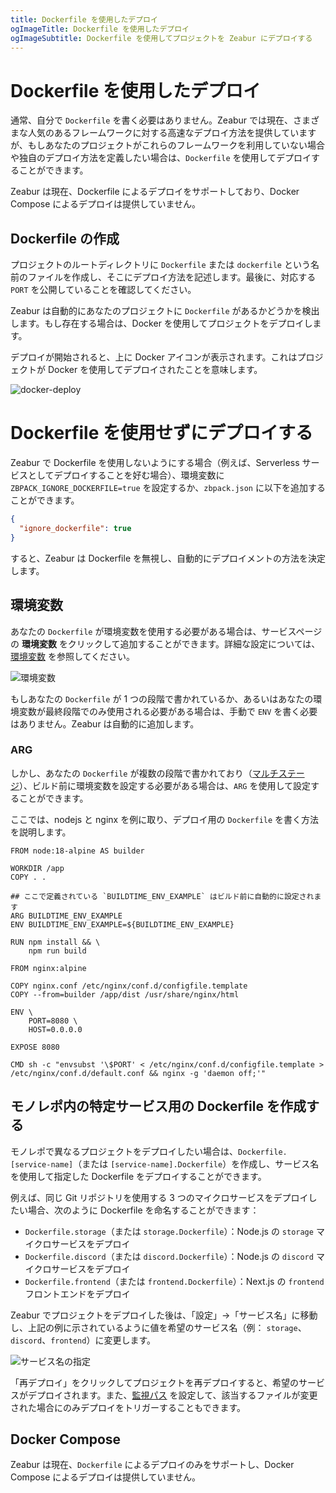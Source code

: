 ```yaml
---
title: Dockerfile を使用したデプロイ
ogImageTitle: Dockerfile を使用したデプロイ
ogImageSubtitle: Dockerfile を使用してプロジェクトを Zeabur にデプロイする
---
```



# Dockerfile を使用したデプロイ

通常、自分で `Dockerfile` を書く必要はありません。Zeabur では現在、さまざまな人気のあるフレームワークに対する高速なデプロイ方法を提供していますが、もしあなたのプロジェクトがこれらのフレームワークを利用していない場合や独自のデプロイ方法を定義したい場合は、`Dockerfile` を使用してデプロイすることができます。

<Callout type="warning">
  Zeabur は現在、Dockerfile によるデプロイをサポートしており、Docker Compose
  によるデプロイは提供していません。
</Callout>

## Dockerfile の作成

プロジェクトのルートディレクトリに `Dockerfile` または `dockerfile` という名前のファイルを作成し、そこにデプロイ方法を記述します。最後に、対応する `PORT` を公開していることを確認してください。

Zeabur は自動的にあなたのプロジェクトに `Dockerfile` があるかどうかを検出します。もし存在する場合は、Docker を使用してプロジェクトをデプロイします。

<Callout type="info">
  デプロイが開始されると、上に Docker
  アイコンが表示されます。これはプロジェクトが Docker
  を使用してデプロイされたことを意味します。
</Callout>

![docker-deploy](/deploy/dockerfile/docker-deploy.png)

# Dockerfile を使用せずにデプロイする

Zeabur で Dockerfile を使用しないようにする場合（例えば、Serverless サービスとしてデプロイすることを好む場合）、環境変数に `ZBPACK_IGNORE_DOCKERFILE=true` を設定するか、`zbpack.json` に以下を追加することができます。

```json
{
  "ignore_dockerfile": true
}
```

すると、Zeabur は Dockerfile を無視し、自動的にデプロイメントの方法を決定します。

## 環境変数

あなたの `Dockerfile` が環境変数を使用する必要がある場合は、サービスページの **環境変数** をクリックして追加することができます。詳細な設定については、[環境変数](/en-US/environment/variables) を参照してください。

![環境変数](/environment/add-variables.png)

もしあなたの `Dockerfile` が 1 つの段階で書かれているか、あるいはあなたの環境変数が最終段階でのみ使用される必要がある場合は、手動で `ENV` を書く必要はありません。Zeabur は自動的に追加します。

### ARG

しかし、あなたの `Dockerfile` が複数の段階で書かれており（[マルチステージ](https://docs.docker.com/build/building/multi-stage/)）、ビルド前に環境変数を設定する必要がある場合は、`ARG` を使用して設定することができます。

ここでは、nodejs と nginx を例に取り、デプロイ用の `Dockerfile` を書く方法を説明します。

```docker {7-8} copy
FROM node:18-alpine AS builder

WORKDIR /app
COPY . .

## ここで定義されている `BUILDTIME_ENV_EXAMPLE` はビルド前に自動的に設定されます
ARG BUILDTIME_ENV_EXAMPLE
ENV BUILDTIME_ENV_EXAMPLE=${BUILDTIME_ENV_EXAMPLE}

RUN npm install && \
    npm run build

FROM nginx:alpine

COPY nginx.conf /etc/nginx/conf.d/configfile.template
COPY --from=builder /app/dist /usr/share/nginx/html

ENV \
    PORT=8080 \
    HOST=0.0.0.0

EXPOSE 8080

CMD sh -c "envsubst '\$PORT' < /etc/nginx/conf.d/configfile.template > /etc/nginx/conf.d/default.conf && nginx -g 'daemon off;'"
```

## モノレポ内の特定サービス用の Dockerfile を作成する

モノレポで異なるプロジェクトをデプロイしたい場合は、`Dockerfile.[service-name]`（または `[service-name].Dockerfile`）を作成し、サービス名を使用して指定した Dockerfile をデプロイすることができます。

例えば、同じ Git リポジトリを使用する 3 つのマイクロサービスをデプロイしたい場合、次のように Dockerfile を命名することができます：

- `Dockerfile.storage`（または `storage.Dockerfile`）：Node.js の `storage` マイクロサービスをデプロイ
- `Dockerfile.discord`（または `discord.Dockerfile`）：Node.js の `discord` マイクロサービスをデプロイ
- `Dockerfile.frontend`（または `frontend.Dockerfile`）：Next.js の `frontend` フロントエンドをデプロイ

Zeabur でプロジェクトをデプロイした後は、「設定」→「サービス名」に移動し、上記の例に示されているように値を希望のサービス名（例： `storage`、`discord`、`frontend`）に変更します。

![サービス名の指定](/deploy/dockerfile/specify-service-name.png)

「再デプロイ」をクリックしてプロジェクトを再デプロイすると、希望のサービスがデプロイされます。また、[監視パス](./watch-paths) を設定して、該当するファイルが変更された場合にのみデプロイをトリガーすることもできます。

## Docker Compose

Zeabur は現在、`Dockerfile` によるデプロイのみをサポートし、Docker Compose によるデプロイは提供していません。
